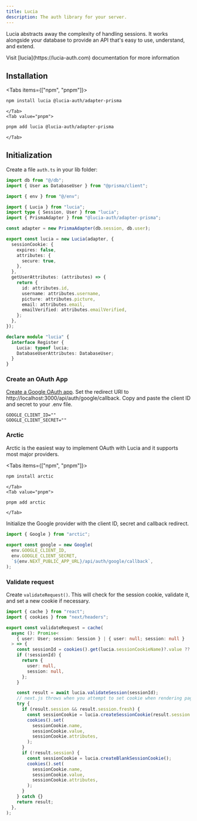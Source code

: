 ---
title: Lucia
description: The auth library for your server.
---


Lucia abstracts away the complexity of handling sessions.
It works alongside your database to provide an API that's easy to use, understand, and extend.

<Callout>
  Visit [lucia](https://lucia-auth.com) documentation for more information
</Callout>

## Installation

<Tabs items={["npm", "pnpm"]}>
    <Tab value='npm'>

```bash
npm install lucia @lucia-auth/adapter-prisma
```

    </Tab>
    <Tab value="pnpm">

```bash
pnpm add lucia @lucia-auth/adapter-prisma
```

    </Tab>

</Tabs>

## Initialization

Create a file `auth.ts` in your lib folder:

<Files>
  <Folder name="lib" defaultOpen>
    <File name="auth.ts" />
  </Folder>
</Files>

```typescript title="auth.ts"
import db from "@/db";
import { User as DatabaseUser } from "@prisma/client";

import { env } from "@/env";

import { Lucia } from "lucia";
import type { Session, User } from "lucia";
import { PrismaAdapter } from "@lucia-auth/adapter-prisma";

const adapter = new PrismaAdapter(db.session, db.user);

export const lucia = new Lucia(adapter, {
  sessionCookie: {
    expires: false,
    attributes: {
      secure: true,
    },
  },
  getUserAttributes: (attributes) => {
    return {
      id: attributes.id,
      username: attributes.username,
      picture: attributes.picture,
      email: attributes.email,
      emailVerified: attributes.emailVerified,
    };
  },
});

declare module "lucia" {
  interface Register {
    Lucia: typeof lucia;
    DatabaseUserAttributes: DatabaseUser;
  }
}
```

### Create an OAuth App

[Create a Google OAuth app](https://support.google.com/cloud/answer/6158849).
Set the redirect URI to http://localhost:3000/api/auth/google/callback.
Copy and paste the client ID and secret to your .env file.

```mdx title="env"
GOOGLE_CLIENT_ID=""
GOOGLE_CLIENT_SECRET=""
```

### Arctic

Arctic is the easiest way to implement OAuth with Lucia and it supports most major providers.

<Tabs items={["npm", "pnpm"]}>
    <Tab value='npm'>

```bash
npm install arctic
```

    </Tab>
    <Tab value="pnpm">

```bash
pnpm add arctic
```

    </Tab>

</Tabs>

Initialize the Google provider with the client ID, secret and callback redirect.

```typescript title="auth.ts"
import { Google } from "arctic";

export const google = new Google(
  env.GOOGLE_CLIENT_ID,
  env.GOOGLE_CLIENT_SECRET,
  `${env.NEXT_PUBLIC_APP_URL}/api/auth/google/callback`,
);
```

### Validate request

Create `validateRequest()`. This will check for the session cookie, validate it, and set a new cookie if necessary.

```typescript title="auth.ts"
import { cache } from "react";
import { cookies } from "next/headers";

export const validateRequest = cache(
  async (): Promise<
    { user: User; session: Session } | { user: null; session: null }
  > => {
    const sessionId = cookies().get(lucia.sessionCookieName)?.value ?? null;
    if (!sessionId) {
      return {
        user: null,
        session: null,
      };
    }

    const result = await lucia.validateSession(sessionId);
    // next.js throws when you attempt to set cookie when rendering page
    try {
      if (result.session && result.session.fresh) {
        const sessionCookie = lucia.createSessionCookie(result.session.id);
        cookies().set(
          sessionCookie.name,
          sessionCookie.value,
          sessionCookie.attributes,
        );
      }
      if (!result.session) {
        const sessionCookie = lucia.createBlankSessionCookie();
        cookies().set(
          sessionCookie.name,
          sessionCookie.value,
          sessionCookie.attributes,
        );
      }
    } catch {}
    return result;
  },
);
```

